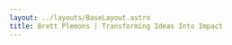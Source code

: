 ```yaml
---
layout: ../layouts/BaseLayout.astro
title: Brett Plemons | Transforming Ideas Into Impact
---
```



<Hero />
<Chapter1 />
<Chapter2 />
<Chapter3 />
<Chapter4 />
<Chapter5 />

<div id="contact">
<CTASection
    title="Let's Connect"
    subtitle="Ready for the Next Chapter"
    description="Whether you're interested in discussing engineering leadership, exploring ML/AI innovations, or collaborating on projects that push the boundaries of what's possible, I'd love to connect."
    quote={{
        text: "The best way to predict the future is to invent it.",
        author: "Alan Kay"
    }}
    finalCTA={{
        text: "Ready to invent what comes next?",
        href: "mailto:brett@plemons.dev"
    }}
/>
</div>

<FeaturedProjects client:visible />